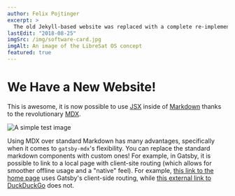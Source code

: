 ```yaml
---
author: Felix Pojtinger
excerpt: >
  The old Jekyll-based website was replaced with a complete re-implementation based on Gatsby.
lastEdit: "2018-08-25"
imgSrc: /img/software-card.jpg
imgAlt: An image of the LibreSat OS concept
featured: true
---
```


# We Have a New Website!

This is awesome, it is now possible to use [JSX](https://reactjs.org/docs/introducing-jsx.html) inside of [Markdown](https://daringfireball.net/projects/markdown/) thanks to the revolutionary [MDX](https://mdxjs.com/).

![A simple test image](/img/network-card.jpg)

Using MDX over standard Markdown has many advantages, specifically when it comes to `gatsby-mdx`'s flexibility. You can replace the standard markdown components with custom ones! For example, in Gatsby, it is possible to link to a local page with client-site routing (which allows for smoother offline usage and a "native" feel). For example, [this link to the home page](/) uses Gatsby's client-side routing, while [this external link to DuckDuckGo](https://duckduckgo.com/) does not.
